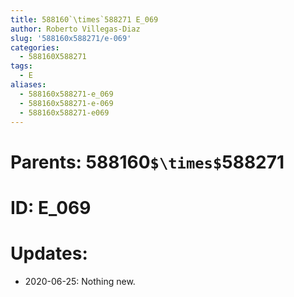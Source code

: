 ```yaml
---
title: 588160`\times`588271 E_069
author: Roberto Villegas-Diaz
slug: '588160x588271/e-069'
categories:
  - 588160X588271
tags:
  - E
aliases:
  - 588160x588271-e_069
  - 588160x588271-e-069
  - 588160x588271-e069
---
```


# **Parents**: 588160`$\times$`588271
# **ID**: E_069
# **Updates**: 
 - 2020-06-25: Nothing new.
